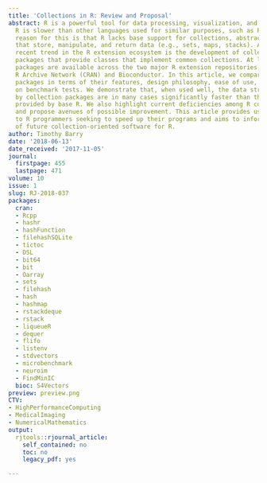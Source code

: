 ```yaml
---
title: 'Collections in R: Review and Proposal'
abstract: R is a powerful tool for data processing, visualization, and modeling. However,
  R is slower than other languages used for similar purposes, such as Python. One
  reason for this is that R lacks base support for collections, abstract data types
  that store, manipulate, and return data (e.g., sets, maps, stacks). An exciting
  recent trend in the R extension ecosystem is the development of collection packages,
  packages that provide classes that implement common collections. At least 12 collection
  packages are available across the two major R extension repositories, the Comprehensive
  R Archive Network (CRAN) and Bioconductor. In this article, we compare collection
  packages in terms of their features, design philosophy, ease of use, and performance
  on benchmark tests. We demonstrate that, when used well, the data structures provided
  by collection packages are in many cases significantly faster than the data structures
  provided by base R. We also highlight current deficiencies among R collection packages
  and propose avenues of possible improvement. This article provides useful recommendations
  to R programmers seeking to speed up their programs and aims to inform the development
  of future collection-oriented software for R.
author: Timothy Barry
date: '2018-06-13'
date_received: '2017-11-05'
journal:
  firstpage: 455
  lastpage: 471
volume: 10
issue: 1
slug: RJ-2018-037
packages:
  cran:
  - Rcpp
  - hashr
  - hashFunction
  - filehashSQLite
  - tictoc
  - DSL
  - bit64
  - bit
  - Oarray
  - sets
  - filehash
  - hash
  - hashmap
  - rstackdeque
  - rstack
  - liqueueR
  - dequer
  - flifo
  - listenv
  - stdvectors
  - microbenchmark
  - neuroim
  - FindMinIC
  bioc: S4Vectors
preview: preview.png
CTV:
- HighPerformanceComputing
- MedicalImaging
- NumericalMathematics
output:
  rjtools::rjournal_article:
    self_contained: no
    toc: no
    legacy_pdf: yes

---
```

